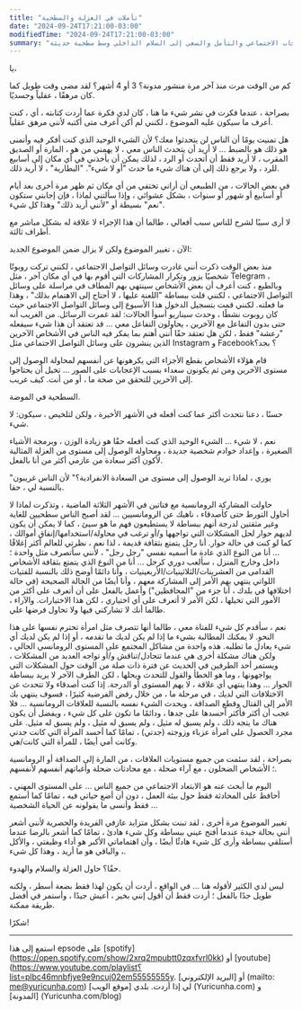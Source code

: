 ```yaml
---
title: "تأملات في العزلة والسطحية"
date: "2024-09-24T17:21:00-03:00"
modifiedTime: "2024-09-24T17:21:00-03:00"
summary: "رحلة شخصية للانسحاب الاجتماعي والتأمل والسعي إلى السلام الداخلي وسط سطحية حديثة"
---
```


يا،

كم من الوقت مرت منذ آخر مرة منشور مدونة؟ 3 أو 4 أشهر؟ لقد مضى وقت طويل كما كان مرهقًا ، عقلياً وجسديًا.

بصراحة ، عندما فكرت في نشر شيء ما هنا ، كان لدي فكرة عما أردت كتابته ، أي ، كنت أعرف ما سيكون عليه الموضوع ، لكنني لم أكن أعرف متى أكتبه لأنني مرهق عقلياً.

هل تمنيت يومًا أن الناس لن يتحدثوا معك؟ لأن الشيء الوحيد الذي كنت أفكر فيه وأتمنى هو ذلك هو بالضبط ... لا أريد أن يتحدث الناس معي ، لا يهمني من هو ، المارة أو الصديق المقرب ، لا أريد فقط أن أتحدث أو الرد ، لذلك يمكن أن يأخذني في أي مكان إلى أسابيع للرد ، ولا يرجع ذلك إلى أن هناك شيء ما حدث "أو لا شيء". "البطارية" ، لا أريد ذلك.

في بعض الحالات ، من الطبيعي أن أراني تختفي من أي مكان ثم ظهر مرة أخرى بعد أيام أو أسابيع أو شهور أو سنوات ، بشكل عشوائي ، وإذا سألتني لماذا ، فإن إجابتي ستكون "نعم" بسيطة أو "لأنني أريد ذلك" وهذا كل شيء.

لا أرى سببًا لشرح للناس سبب أفعالي ، طالما أن هذا الإجراء لا علاقة له بشكل مباشر مع أطراف ثالثة.

الآن ، تغيير الموضوع ولكن لا يزال ضمن الموضوع الجديد:

منذ بعض الوقت ذكرت أنني غادرت وسائل التواصل الاجتماعي ، لكنني تركت روبوتًا شخصيًا يزور وتكرار المشاركات التي أقوم بها في أي مكان آخر ، مثل Telegram ، وبالطبع ، كنت أعرف أن بعض الأشخاص سينتهي بهم المطاف في مراسلة على وسائل التواصل الاجتماعي ، لكنني قلت ببساطة "اللعنة عليها ، لا أحتاج إلى الاهتمام بذلك" ، وهذا ما فعلته. لكنني قمت بتسجيل الدخول هذا الأسبوع إلى وسائل التواصل الاجتماعي حيث كان روبوت نشطًا ، وحدث سيناريو أسوأ الحالات: لقد غمرت الرسائل.
من الغريب أنه حتى بدون التفاعل مع الآخرين ، يحاولون التفاعل معي ... قد تعتقد أن هذا شيء سيفعله "رعشة" فقط ، لكن هل تعتقد حقًا أنني أهتم بما يفكر فيه الناس في الأشخاص الآخرين الذين ينشرون على وسائل التواصل الاجتماعي مثل Instagram و Facebook؟ بجد؟

قام هؤلاء الأشخاص بقطع الأجزاء التي يكرهونها عن أنفسهم لمحاولة الوصول إلى مستوى الآخرين ومن ثم يكونون سعداء بسبب الإعجابات على الصور ... تخيل أن يحتاجوا إلى الآخرين للتحقق من صحة ما ، أو من أنت. كيف غريب.

السطحية في الموضة.

حسنًا ، دعنا نتحدث أكثر عما كنت أفعله في الأشهر الأخيرة ، ولكن لتلخيص ، سيكون: لا شيء.

نعم ، لا شيء ... الشيء الوحيد الذي كنت أفعله حقًا هو زيادة الوزن ، وبرمجة الأشياء الصغيرة ، وإعداد خوادم شخصية جديدة ، ومحاولة الوصول إلى مستوى من العزلة المثالية لأكون أكثر سعادة من عازمي أكثر من أنا بالفعل.

"يوري ، لماذا تريد الوصول إلى مستوى من السعادة الانفرادية؟" لأن الناس غريبون بالنسبة لي ، حقا.

حاولت المشاركة الرومانسية مع فتاتين في الأشهر الثلاثة الماضية ، وتذكرت لماذا لا أحاول التورط حتى كأصدقاء ، ناهيك عن الرومانسيين ... لقد أصبح الناس سطحيين للغاية وغير مثقتين لدرجة أنهم ببساطة لا يستطيعون فهم ما هو سيئ ، كما لا يمكن أن يكون لديهم حوار لحل المشكلات التي تواجهها و/أو ترغب في محاولة/استخدامها/إنفاق أموالك ، كما لو كنت في حالة حوار.
أنا رجل يتمتع بثقافة قديمة ، لذا نعم ، نظرتي للعالم أكثر إغلاقًا ... أنا من النوع الذي عادة ما أسميه نفسي "رجل رجل" ، لأنني سأتصرف مثل واحدة ؛ داخل وخارج المنزل ، سألعب دوري كرجل ... أنا من النوع الذي يتمتع بثقافة الأشخاص القدامى من العشرينات/الثلاثينيات/الأربعينيات ، وأنا دائمًا أوضح ذلك بالنسبة للفتيات اللواتي ينتهي بهم الأمر إلى المشاركة معهم ، وأنا أيضًا من الحالة الصحيحة (في حالة اختلافها في بلدك ، أنا جزء من "المحافظين") وأعمل بالفعل على أن أتعرف على أكثر من الأمور التي تخيلها ، لكن الأمر لا أتعرف على أي اختياري ، لكن هذا الاختيارات. والآراء ، طالما أنك لا تشاركني فيها ولا تحاول فرضها علي.

نعم ، سأقدم كل شيء للفتاة معي ، طالما أنها تتصرف مثل امرأة تحترم نفسها على هذا النحو. لا يمكنك المطالبة بشيء ما إذا لم يكن لديك ما تقدمه ، أو إذا لم يكن لديك أي شيء يعادل ما تطلبه. هذه واحدة من مشاكل المجتمع على المستوى الرومانسي الحالي ، ولكن هناك مشكلة أخرى هي عندما تتجادل/تناقش و/أو تواجه العديد من المشكلات ، ويستمر أحد الطرفين في الحديث عن فترة ذات صلة من الوقت حول المشكلات التي يواجهونها ، وما هو الخطأ والقول للتحدث ويحلها ، لكن الطرف الآخر لا يريد ببساطة الحوار ... وهذا ينتهي أي علاقة ، لا يهم المستوى أو الدرجة.
إذا كنت أصدقاء ولا تتحدث عن الاختلافات التي لديك ، في مرحلة ما ، من خلال رفض الفرضية كثيرًا ، فسوف ينتهي بك الأمر إلى القتال وقطع الصداقة ، ويحدث الشيء نفسه بالنسبة للعلاقات الرومانسية ... فلا عجب أن أكثر فأكثر أحسدها على جدها ، ودائمًا ما تكون على كل شيء ، ويفضل أن يكون هناك ما يتجه ذلك ، ولم يسبق له مثيل ، ولم يسبق له مثيل ، ولم يسبق له مثيل. على مجرد الحصول على امرأة عزباء وزوجته (جدتي) ، تمامًا كما أحسد المرأة التي كانت جدتي وكانت أمي أيضًا ، للمرأة التي كانت/هي.

بصراحة ، لقد سئمت من جميع مستويات العلاقات ، من المارة إلى الصداقة أو الرومانسية ؛ الأشخاص الضحلون ، مع آراء ضحلة ، مع محادثات ضحلة وأغباتهم أنفسهم لأنفسهم.

اليوم ما أبحث عنه هو الابتعاد الاجتماعي من جميع الناس ... على المستوى المهني ، أحافظ على المحادثة فقط حول بيئة العمل ، دون أن أضع حياتي فيه ، تمامًا كما أستمع فقط وأنسى ما يقولونه عن الحياة الشخصية ...

تغيير الموضوع مرة أخرى ، لقد تبنت بشكل متزايد عازفي الفريدة والحصرية لأنني أشعر أنني بحالة جيدة عندما أفتح عيني ببساطة وكل شيء هادئ ، تمامًا كما أشعر بالرضا عندما أستلقي ببساطة وأرى كل شيء هادئًا أيضًا ، وأن اهتماماتي الأكبر هو أداء وظيفتي ، والأكل ، والباقي هو ما أريد ، وهذا كل شيء.

حقًا؟ حاول العزلة والسلام والهدوء.

ليس لدي الكثير لأقوله هنا ... في الواقع ، أردت أن يكون لهذا فقط بضعة أسطر ، ولكنه طويل جدًا بالفعل ؛ أردت فقط أن أقول إنني بخير ، أعيش جيدًا ، وأستمر في أفضل طريقة ممكنة.

شكرًا!

---

استمع إلى هذا epsode على [spotify] (https://open.spotify.com/show/2xrq2mpubtt0zqxfvrl0kk) أو [youtube] (https://www.youtube.com/playlist؟list=plbc46mnbfjye9e9ncuj02em55555555y. أو [البريد الإلكتروني] (mailto: me@yuricunha.com) لي إذا أردت.
بلدي [موقع الويب] (Yuricunha.com) و [المدونة] (Yuricunha.com/blog)